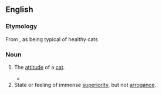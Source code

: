==English==

===Etymology===
From {{blend|cat|attitude}}, as being typical of healthy cats

===Noun===
{{en-noun|-}}

# {{context|humorous|lang=en}} The [[attitude]] of a [[cat]].
#* {{quote-book|year=2011|page=[http://books.google.co.uk/books?id=JMSdXnXS36wC&pg=PA64&dq=cattitude&hl=en&sa=X&ei=rGOqT4zRMILg4QT1u-SGCQ&redir_esc=y#v=onepage&q=cattitude&f=false 64]|title=The Cat Lover's Devotional|author=M. R. Wells, Connie Fleishauer, Dottie Adams|passage=It took a lot of Rosie and Ernie to forgive their "bad cattitude" kitty.}}
# State or feeling of immense [[superiority]], but not [[arrogance]].